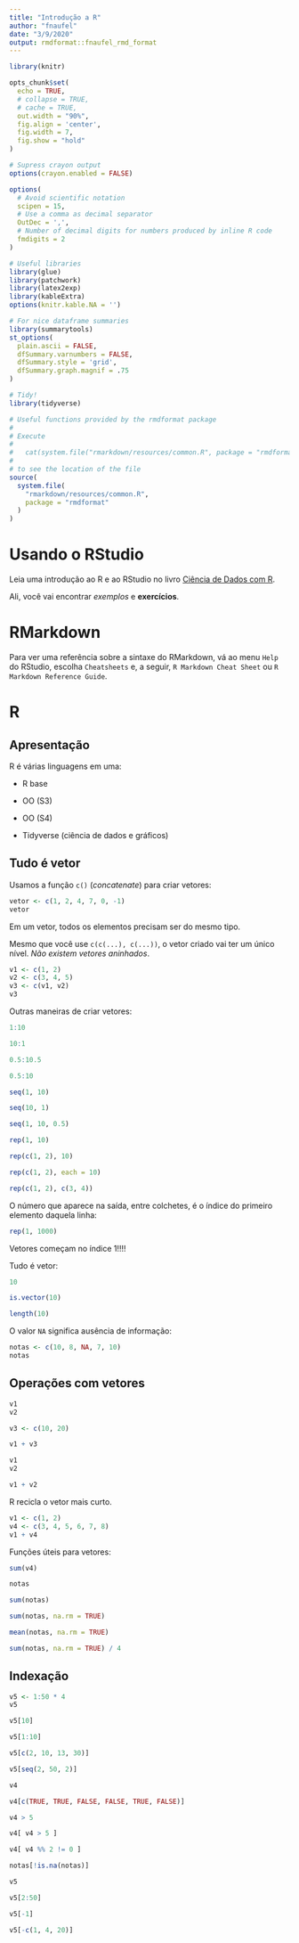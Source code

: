```yaml
---
title: "Introdução a R"
author: "fnaufel"
date: "3/9/2020"
output: rmdformat::fnaufel_rmd_format
---
```


```r
library(knitr)

opts_chunk$set(
  echo = TRUE, 
  # collapse = TRUE,
  # cache = TRUE,
  out.width = "90%",
  fig.align = 'center',
  fig.width = 7,
  fig.show = "hold"
)

# Supress crayon output
options(crayon.enabled = FALSE)

options(
  # Avoid scientific notation
  scipen = 15,
  # Use a comma as decimal separator
  OutDec = ',',
  # Number of decimal digits for numbers produced by inline R code
  fmdigits = 2
)

# Useful libraries
library(glue)
library(patchwork)
library(latex2exp)
library(kableExtra)
options(knitr.kable.NA = '')

# For nice dataframe summaries
library(summarytools)
st_options(
  plain.ascii = FALSE,
  dfSummary.varnumbers = FALSE,
  dfSummary.style = 'grid',
  dfSummary.graph.magnif = .75
)

# Tidy!
library(tidyverse)

# Useful functions provided by the rmdformat package
# 
# Execute 
# 
#   cat(system.file("rmarkdown/resources/common.R", package = "rmdformat"))
# 
# to see the location of the file
source(
  system.file(
    "rmarkdown/resources/common.R",
    package = "rmdformat"
  )
)
```

# Usando o RStudio

Leia uma introdução ao R e ao RStudio no livro [Ciência de Dados com R](https://www.ibpad.com.br/o-que-fazemos/publicacoes/introducao-ciencia-de-dados-com-r).

Ali, você vai encontrar *exemplos* e **exercícios**.

# RMarkdown

Para ver uma referência sobre a sintaxe do RMarkdown, vá ao menu `Help` do RStudio, escolha `Cheatsheets` e, 
a seguir, `R Markdown Cheat Sheet` ou `R Markdown Reference Guide`.

# R

## Apresentação

R é várias linguagens em uma:

* R base

* OO (S3)

* OO (S4)

* Tidyverse (ciência de dados e gráficos)

## Tudo é vetor

Usamos a função `c()` (*concatenate*) para criar vetores:

```r
vetor <- c(1, 2, 4, 7, 0, -1)
vetor
```

Em um vetor, todos os elementos precisam ser do mesmo tipo.

Mesmo que você use `c(c(...), c(...))`, o vetor criado vai ter um único nível. 
*Não existem vetores aninhados*.

```r
v1 <- c(1, 2)
v2 <- c(3, 4, 5)
v3 <- c(v1, v2)
v3
```

Outras maneiras de criar vetores:

```r
1:10
```

```r
10:1
```

```r
0.5:10.5
```

```r
0.5:10
```

```r
seq(1, 10)
```

```r
seq(10, 1)
```

```r
seq(1, 10, 0.5)
```

```r
rep(1, 10)
```

```r
rep(c(1, 2), 10)
```

```r
rep(c(1, 2), each = 10)
```

```r
rep(c(1, 2), c(3, 4))
```

O número que aparece na saída, entre colchetes, é o índice do primeiro elemento
daquela linha:

```r
rep(1, 1000)
```

Vetores começam no índice 1!!!!

Tudo é vetor:

```r
10
```

```r
is.vector(10)
```

```r
length(10)
```

O valor `NA` significa ausência de informação:

```r
notas <- c(10, 8, NA, 7, 10)
notas
```

## Operações com vetores

```r
v1
v2
```

```r
v3 <- c(10, 20)
```

```r
v1 + v3
```

```r
v1
v2
```

```r
v1 + v2
```

R recicla o vetor mais curto.

```r
v1 <- c(1, 2)
v4 <- c(3, 4, 5, 6, 7, 8)
v1 + v4
```

Funções úteis para vetores:

```r
sum(v4)
```

```r
notas
```

```r
sum(notas)
```

```r
sum(notas, na.rm = TRUE)
```

```r
mean(notas, na.rm = TRUE)
```

```r
sum(notas, na.rm = TRUE) / 4
```

## Indexação

```r
v5 <- 1:50 * 4
v5
```

```r
v5[10]
```

```r
v5[1:10]
```

```r
v5[c(2, 10, 13, 30)]
```

```r
v5[seq(2, 50, 2)]
```

```r
v4
```

```r
v4[c(TRUE, TRUE, FALSE, FALSE, TRUE, FALSE)]
```

```r
v4 > 5
```

```r
v4[ v4 > 5 ]
```

```r
v4[ v4 %% 2 != 0 ]
```

```r
notas[!is.na(notas)]
```

```r
v5
```

```r
v5[2:50]
```

```r
v5[-1]
```

```r
v5[-c(1, 4, 20)]
```



